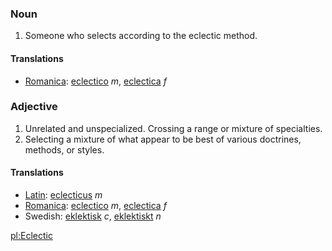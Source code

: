 ===Noun===
#Someone who selects according to the eclectic method.

====Translations====
*[[Romanica]]: [[eclectico]] ''m'', [[eclectica]] ''f''

===Adjective===

#Unrelated and unspecialized. Crossing a range or mixture of specialties.
#Selecting a mixture of what appear to be best of various doctrines, methods, or styles.

====Translations====
*[[Latin]]: [[eclecticus]] ''m''
*[[Romanica]]: [[eclectico]] ''m'', [[eclectica]] ''f''
*Swedish: [[eklektisk]] ''c'', [[eklektiskt]] ''n''

[[pl:Eclectic]]